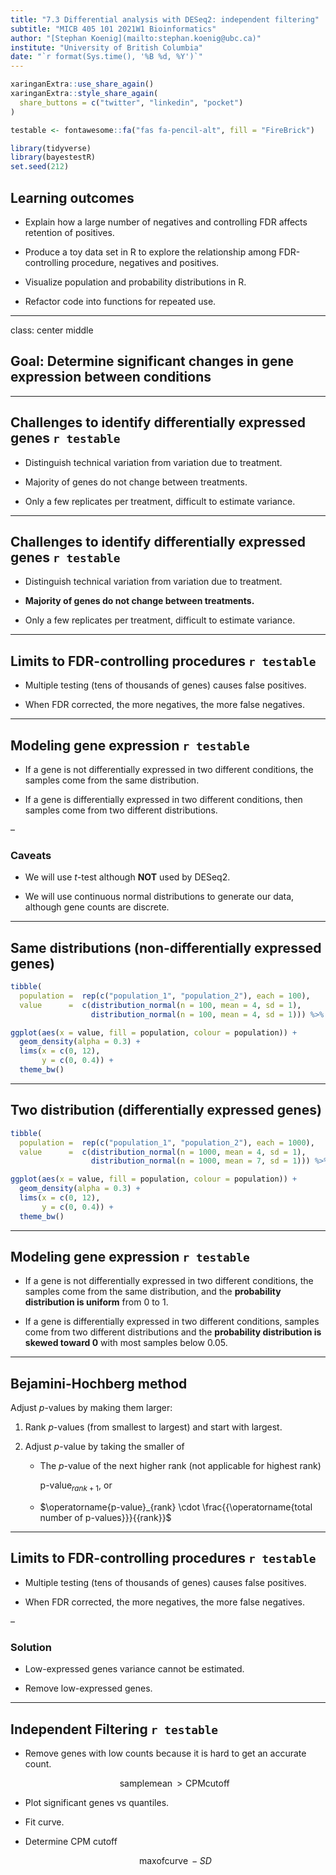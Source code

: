 ```yaml
---
title: "7.3 Differential analysis with DESeq2: independent filtering"
subtitle: "MICB 405 101 2021W1 Bioinformatics"
author: "[Stephan Koenig](mailto:stephan.koenig@ubc.ca)"
institute: "University of British Columbia"
date: "`r format(Sys.time(), '%B %d, %Y')`"
---
```

  
```r
xaringanExtra::use_share_again()
xaringanExtra::style_share_again(
  share_buttons = c("twitter", "linkedin", "pocket")
)

testable <- fontawesome::fa("fas fa-pencil-alt", fill = "FireBrick")

library(tidyverse)
library(bayestestR)
set.seed(212)
```

## Learning outcomes

- Explain how a large number of negatives and controlling FDR affects retention of positives.

- Produce a toy data set in R to explore the relationship among FDR-controlling procedure, negatives and positives.

- Visualize population and probability distributions in R.

- Refactor code into functions for repeated use.

---

class: center middle

## Goal: Determine significant changes in gene expression between conditions

---

## Challenges to identify differentially expressed genes `r testable`

- Distinguish technical variation from variation due to treatment.

- Majority of genes do not change between treatments.

- Only a few replicates per treatment, difficult to estimate variance.

---

## Challenges to identify differentially expressed genes `r testable`

- Distinguish technical variation from variation due to treatment.

- **Majority of genes do not change between treatments.**

- Only a few replicates per treatment, difficult to estimate variance.

---

## Limits to FDR-controlling procedures `r testable`

- Multiple testing (tens of thousands of genes) causes false positives.

- When FDR corrected, the more negatives, the more false negatives.

---

## Modeling gene expression `r testable`

- If a gene is not differentially expressed in two different conditions, the samples come from the same distribution.

- If a gene is differentially expressed in two different conditions, then samples come from two different distributions.

--

### Caveats

- We will use *t*-test although **NOT** used by DESeq2.

- We will use continuous normal distributions to generate our data, although gene counts are discrete.

---

## Same distributions (non-differentially expressed genes)

```r
tibble(
  population =  rep(c("population_1", "population_2"), each = 100),
  value      =  c(distribution_normal(n = 100, mean = 4, sd = 1),
                  distribution_normal(n = 100, mean = 4, sd = 1))) %>% 

ggplot(aes(x = value, fill = population, colour = population)) +
  geom_density(alpha = 0.3) +
  lims(x = c(0, 12),
       y = c(0, 0.4)) +
  theme_bw()
```

---

## Two distribution (differentially expressed genes)

```r
tibble(
  population =  rep(c("population_1", "population_2"), each = 1000),
  value      =  c(distribution_normal(n = 1000, mean = 4, sd = 1),
                  distribution_normal(n = 1000, mean = 7, sd = 1))) %>% 

ggplot(aes(x = value, fill = population, colour = population)) +
  geom_density(alpha = 0.3) +
  lims(x = c(0, 12),
       y = c(0, 0.4)) +
  theme_bw()
```

---

## Modeling gene expression `r testable`

- If a gene is not differentially expressed in two different conditions, the samples come from the same distribution, and the **probability distribution is uniform** from 0 to 1.

- If a gene is differentially expressed in two different conditions, samples come from two different distributions and the **probability distribution is skewed toward 0** with most samples below 0.05.

---

## Bejamini-Hochberg method

Adjust *p*-values by making them larger:

1. Rank *p*-values (from smallest to largest) and start with largest.

1. Adjust *p*-value by taking the smaller of
  
    - The *p*-value of the next higher rank (not applicable for highest rank)
    
        $\operatorname{p-value}_{rank+1}$, or
    
    - $\operatorname{p-value}_{rank} \cdot \frac{{\operatorname{total number of p-values}}}{{rank}}$
    
---

## Limits to FDR-controlling procedures `r testable`

- Multiple testing (tens of thousands of genes) causes false positives.

- When FDR corrected, the more negatives, the more false negatives.

--

### Solution

- Low-expressed genes variance cannot be estimated.

- Remove low-expressed genes.

---

## Independent Filtering `r testable`

- Remove genes with low counts because it is hard to get an accurate count.

    $$\operatorname{sample mean} > \operatorname{CPM cutoff}$$

- Plot significant genes vs quantiles.

- Fit curve.

- Determine CPM cutoff

    $$\operatorname{max of curve} - SD$$
